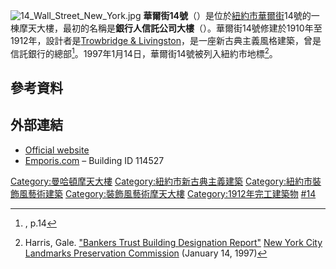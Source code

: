 {{coord|40|42|28|N|74|00|39|W|display=title|type:landmark_region:US}}
[[File:14_Wall_Street_New_York.jpg|thumb]]
'''華爾街14號'''（{{lang-en|14 Wall Street}}）是位於[[紐約市|紐約市]][[華爾街|華爾街]]14號的一棟摩天大樓，最初的名稱是'''銀行人信託公司大樓'''（{{lang-en|Bankers Trust Company Building}}）。華爾街14號修建於1910年至1912年，設計者是[[Trowbridge_&_Livingston|Trowbridge & Livingston]]，是一座新古典主義風格建築，曾是信託銀行的總部<ref name=nycland>{{cite nycland}}, p.14</ref>。1997年1月14日，華爾街14號被列入紐約市地標<ref name=desrep>Harris, Gale. [http://www.nyc.gov/html/lpc/downloads/pdf/reports/14Wall.pdf "Bankers Trust Building Designation Report"] {{Wayback|url=http://www.nyc.gov/html/lpc/downloads/pdf/reports/14Wall.pdf |date=20160303193819 }} [[New_York_City_Landmarks_Preservation_Commission|New York City Landmarks Preservation Commission]] (January 14, 1997)</ref>。

==參考資料==
{{reflist}}
== 外部連結 ==
{{Commons category|14 Wall Street}}
* [http://www.14wall.com/ Official website] {{Wayback|url=http://www.14wall.com/ |date=20120904203443 }}
* [http://www.emporis.com/en/wm/bu/?id=114527 Emporis.com] {{Wayback|url=http://www.emporis.com/en/wm/bu/?id=114527 |date=20070929225640 }} – Building ID 114527

[[Category:曼哈頓摩天大樓|Category:曼哈頓摩天大樓]]
[[Category:紐約市新古典主義建築|Category:紐約市新古典主義建築]]
[[Category:紐約市裝飾風藝術建築|Category:紐約市裝飾風藝術建築]]
[[Category:裝飾風藝術摩天大樓|Category:裝飾風藝術摩天大樓]]
[[Category:1912年完工建築物|Category:1912年完工建築物]]
[[Category:华尔街|#14]]